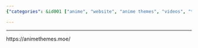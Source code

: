 ```yaml
---
{"categories": &id001 ["anime", "website", "anime themes", "videos", "themes", "popular", "information"], "category": "Anime", "date": "2022-10-10 06:44:35", "description": "Discover the world of popular anime videos and their captivating themes on the comprehensive website, 'anime themes'. Dive into an extensive collection of information that will enhance your appreciation for these beloved animated series.", "tags": *id001, "title": "anime video sites"}

---
```


------

https://animethemes.moe/

